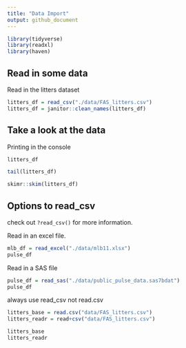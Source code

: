 ```yaml
---
title: "Data Import"
output: github_document
---
```


```r

library(tidyverse)
library(readxl)
library(haven)

```

## Read in some data

 Read in the litters dataset
 
```r
litters_df = read_csv("./data/FAS_litters.csv")
litters_df = janitor::clean_names(litters_df)
```
 
## Take a look at the data

Printing in the console

```r

litters_df

```

```r

tail(litters_df)

```

```r

skimr::skim(litters_df)

```
 
## Options to read_csv
 
check out `?read_csv()` for more information.

Read in an excel file.

```r

mlb_df = read_excel("./data/mlb11.xlsx")
pulse_df

```

Read in a SAS file

```r

pulse_df = read_sas("./data/public_pulse_data.sas7bdat")
pulse_df

```

always use read_csv not read.csv

```r

litters_base = read.csv("data/FAS_litters.csv")
litters_readr = read+csv("data/FAS_litters.csv")

litters_base
litters_readr

```

